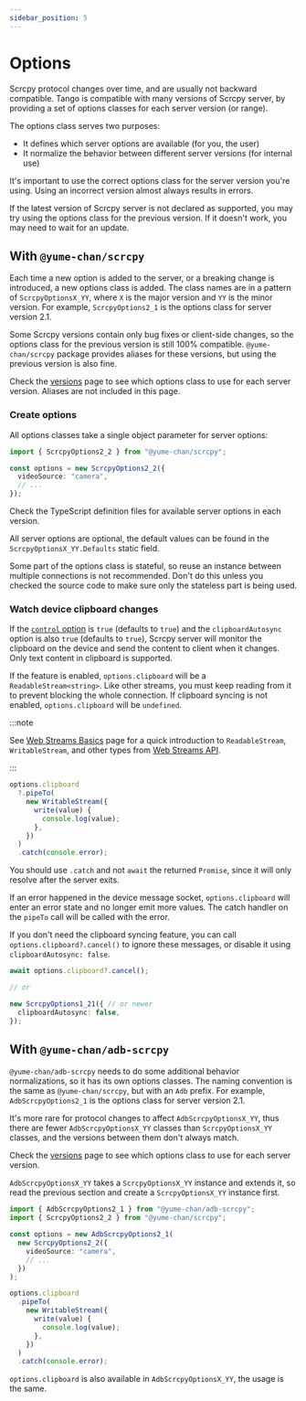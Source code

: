 ```yaml
---
sidebar_position: 5
---
```



# Options

Scrcpy protocol changes over time, and are usually not backward compatible. Tango is compatible with many versions of Scrcpy server, by providing a set of options classes for each server version (or range).

The options class serves two purposes:

- It defines which server options are available (for you, the user)
- It normalize the behavior between different server versions (for internal use)

It's important to use the correct options class for the server version you're using. Using an incorrect version almost always results in errors.

If the latest version of Scrcpy server is not declared as supported, you may try using the options class for the previous version. If it doesn't work, you may need to wait for an update.

## With `@yume-chan/scrcpy`

Each time a new option is added to the server, or a breaking change is introduced, a new options class is added. The class names are in a pattern of `ScrcpyOptionsX_YY`, where `X` is the major version and `YY` is the minor version. For example, `ScrcpyOptions2_1` is the options class for server version 2.1.

Some Scrcpy versions contain only bug fixes or client-side changes, so the options class for the previous version is still 100% compatible. `@yume-chan/scrcpy` package provides aliases for these versions, but using the previous version is also fine.

Check the [versions](../versions.mdx) page to see which options class to use for each server version. Aliases are not included in this page.

### Create options

All options classes take a single object parameter for server options:

```ts transpile
import { ScrcpyOptions2_2 } from "@yume-chan/scrcpy";

const options = new ScrcpyOptions2_2({
  videoSource: "camera",
  // ...
});
```

Check the TypeScript definition files for available server options in each version.

All server options are optional, the default values can be found in the `ScrcpyOptionsX_YY.Defaults` static field.

Some part of the options class is stateful, so reuse an instance between multiple connections is not recommended. Don't do this unless you checked the source code to make sure only the stateless part is being used.

### Watch device clipboard changes

If the [`control` option](./control.mdx) is `true` (defaults to `true`)<Version since="v1.21"> and the `clipboardAutosync` option is also `true` (defaults to `true`)</Version>, Scrcpy server will monitor the clipboard on the device and send the content to client when it changes. Only text content in clipboard is supported.

If the feature is enabled, `options.clipboard` will be a `ReadableStream<string>`. Like other streams, you must keep reading from it to prevent blocking the whole connection. If clipboard syncing is not enabled, `options.clipboard` will be `undefined`.

:::note

See [Web Streams Basics](../../tango/web-stream/index.mdx) page for a quick introduction to `ReadableStream`, `WritableStream`, and other types from [Web Streams API](https://developer.mozilla.org/en-US/docs/Web/API/Streams_API).

:::

```ts transpile
options.clipboard
  ?.pipeTo(
    new WritableStream({
      write(value) {
        console.log(value);
      },
    })
  )
  .catch(console.error);
```

You should use `.catch` and not `await` the returned `Promise`, since it will only resolve after the server exits.

If an error happened in the device message socket, `options.clipboard` will enter an error state and no longer emit more values. The catch handler on the `pipeTo` call will be called with the error.

If you don't need the clipboard syncing feature, you can call `options.clipboard?.cancel()` to ignore these messages<Version since="v1.21">, or disable it using `clipboardAutosync: false`</Version>.

```ts transpile
await options.clipboard?.cancel();

// or

new ScrcpyOptions1_21({ // or newer
  clipboardAutosync: false,
});
```

## With `@yume-chan/adb-scrcpy`

`@yume-chan/adb-scrcpy` needs to do some additional behavior normalizations, so it has its own options classes. The naming convention is the same as `@yume-chan/scrcpy`, but with an `Adb` prefix. For example, `AdbScrcpyOptions2_1` is the options class for server version 2.1.

It's more rare for protocol changes to affect `AdbScrcpyOptionsX_YY`, thus there are fewer `AdbScrcpyOptionsX_YY` classes than `ScrcpyOptionsX_YY` classes, and the versions between them don't always match.

Check the [versions](../versions.mdx) page to see which options class to use for each server version.

`AdbScrcpyOptionsX_YY` takes a `ScrcpyOptionsX_YY` instance and extends it, so read the previous section and create a `ScrcpyOptionsX_YY` instance first.

```ts transpile
import { AdbScrcpyOptions2_1 } from "@yume-chan/adb-scrcpy";
import { ScrcpyOptions2_2 } from "@yume-chan/scrcpy";

const options = new AdbScrcpyOptions2_1(
  new ScrcpyOptions2_2({
    videoSource: "camera",
    // ...
  })
);

options.clipboard
  .pipeTo(
    new WritableStream({
      write(value) {
        console.log(value);
      },
    })
  )
  .catch(console.error);
```

`options.clipboard` is also available in `AdbScrcpyOptionsX_YY`, the usage is the same.
